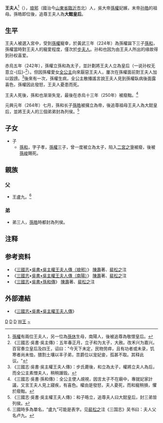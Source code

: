 {{東亞女性歷史人物
|名稱=大懿王皇后
|身份=[[孫吳|孫吳]]追尊皇后
|姓名=王氏
|位號=夫人→皇后（追認）
|尊號=大懿皇后（追谥）
|出生年=生年不详
|出生地=[[琅邪|琅邪]]（今[[山東省|山東省]][[臨沂市|臨沂市]]北）
|逝世年=[[赤烏|赤烏]]年間（242－250年）
|逝世地=[[建業|建業]]（今江苏省南京市）
|父親=王盧九
|夫=[[孫權|孫權]]
|婚姻名份=側室
|夫之父=[[孫堅_(東吳)|孫堅]]
|夫之母=[[孫破虜吳夫人|吳夫人]]
|夫之正室=[[谢夫人_(孙权)|謝夫人]] 
|夫之繼室=[[徐夫人_(孙权)|徐夫人]]<br/>[[潘淑|潘皇后]]
|夫之側室=[[步練師|步夫人]]<br/>[[敬懷皇后|南阳王夫人]]<br/>[[袁夫人|袁夫人]]<br/>謝姬<br/>仲姬
|子=[[孫和|孫和]]
|注釋=}}

'''王夫人'''<ref>[[孫權|孫權]]有兩位王夫人，另一位為[[孫休|孫休]]生母，南陽人，後被追尊為敬懷皇后。</ref>（{{bd||？|240年代||catIdx=W}}），[[琅邪|琅邪]]（國治今[[山東省|山東省]][[臨沂市|臨沂市]]北）人，吳大帝[[孫權|孫權]]妃嬪，末帝[[孙皓|孙皓]]的祖母。孫皓即位後，追尊王夫人為'''大懿皇后'''。

==生平==

王夫人被選入宮中，受到[[孫權|孫權]]寵幸，於黃武三年（224年）為孫權誕下三子[[孫和|孫和]]，孫權當時對王夫人的寵愛程度，僅次於[[步練師|步夫人]]。孙和也因为由王夫人所出的缘故得到孙权喜爱。

赤烏五年（242年），孫權立孫和為太子，並計劃將王夫人立為皇后（一说孙权无意立-{后}-<ref>《三國志·吳書·吳主傳》：五年春正月，立子和为太子，大赦。改禾兴为嘉兴。百官奏立皇后及四王，诏曰："今天下未定，民物劳瘁，且有功者或未录，饥寒者尚未恤，猥割土壤以丰子弟，祟爵位以宠妃妾，孤甚不取。其释此议。"</ref>）。但因孫權愛女[[全公主|全公主]]向來厭惡王夫人，屢次在孫權面前對王夫人加以毀謗。<ref>《三國志·吳書·吳主權王夫人傳》：步氏薨後，和立為太子，權將立夫人為后，而全公主素憎夫人，稍稍譖毁。</ref>後來有一次，孫權生病，全公主散播謠言說王夫人見到孫權臥病後面露喜色，孫權因此發怒，王夫人憂患而死。

王夫人死後，孫和也渐渐失宠，最後在赤烏十三年（250年）被廢黜。<ref>《三國志·吳書·孫和傳》：全公主使人覘視，因言太子不在廟中，專就妃家計議，又言王夫人見上寢疾，有喜色。權由是發怒，夫人憂死，而和寵稍損，懼於廢黜。</ref>

元興元年（264年）七月，孫和长子[[孫皓|孫皓]]被擁立為帝，後追尊祖母王夫人為大懿皇后，並將王夫人的三個弟弟封為列侯。<ref>《三國志·吳書·吳主權王夫人傳》：和子晧立，追尊夫人曰大懿皇后，封三弟皆列侯。</ref>

==子女==
*子
**[[孫和|孫和]]，字子孝，[[孫權|孫權]]三子，曾一度被立為太子，陷入[[二宮之爭|二宮之爭]]被廢，後被[[孫峻|孫峻]]賜死。

==親族==
===父===
*王盧九。<ref>三國時多為單名，“盧九”可能是表字。见[[裴松之|裴松之]]注《三国志》吴书曰：夫人父名卢九。</ref>
===弟===
*弟三人，[[孫皓|孫皓]]時都封為列侯。

== 注释 ==
{{reflist|2}}

==参考资料==
* 《[[三國志|三國志]]•[[s:三國志/卷50|吳書•吳主權王夫人傳（琅邪）]]》 [[陳壽|陳壽]]著、[[裴松之|裴松之]]注
* 《[[三國志|三國志]]•[[s:三國志/卷50|吳書•吳主權王夫人傳（南陽）]]》 [[陳壽|陳壽]]著、[[裴松之|裴松之]]注
* 《[[三國志|三國志]]•[[s:三國志/卷59|吳書•孫和傳]]》 [[陳壽|陳壽]]著、[[裴松之|裴松之]]注

==外部連結==
*《[http://www.guoxue.com/shibu/24shi/sangzz/sgzz_050.htm 三國志•吳書•吳主權王夫人傳]{{Wayback|url=http://www.guoxue.com/shibu/24shi/sangzz/sgzz_050.htm |date=20150302030628 }}》

{{三國皇后}}
{{三国志}}
[[Category:琅邪王氏|D]]
[[Category:三国志立传人物|D]]
[[Category:东吴追封皇后|D]]
[[Category:东吴妃嫔|W王]]
[[Category:王姓|~]]